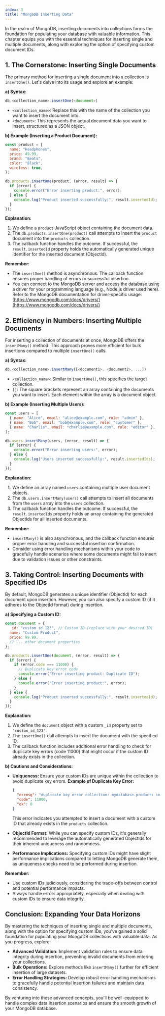 ```yaml
---
index: 3
title: "MongoDB Inserting Data"
---
```


In the realm of MongoDB, inserting documents into collections forms the foundation for populating your database with valuable information. This chapter equips you with the essential techniques for inserting single and multiple documents, along with exploring the option of specifying custom document IDs.

## 1. The Cornerstone: Inserting Single Documents

The primary method for inserting a single document into a collection is `insertOne()`. Let's delve into its usage and explore an example:

**a) Syntax:**

```javascript
db.<collection_name>.insertOne(<document>)
```

- `<collection_name>`: Replace this with the name of the collection you want to insert the document into.
- `<document>`: This represents the actual document data you want to insert, structured as a JSON object.

**b) Example (Inserting a Product Document):**

```javascript
const product = {
  name: "Headphones",
  price: 49.99,
  brand: "Beats",
  color: "Black",
  wireless: true,
};

db.products.insertOne(product, (error, result) => {
  if (error) {
    console.error("Error inserting product:", error);
  } else {
    console.log("Product inserted successfully:", result.insertedId);
  }
});
```

**Explanation:**

1. We define a `product` JavaScript object containing the document data.
2. The `db.products.insertOne(product)` call attempts to insert the `product` document into the `products` collection.
3. The callback function handles the outcome. If successful, the `result.insertedId` property holds the automatically generated unique identifier for the inserted document (ObjectId).

**Remember:**

- The `insertOne()` method is asynchronous. The callback function ensures proper handling of errors or successful insertion.
- You can connect to the MongoDB server and access the database using a driver for your programming language (e.g., Node.js driver used here). Refer to the MongoDB documentation for driver-specific usage: [https://www.mongodb.com/docs/drivers/](https://www.mongodb.com/docs/drivers/)

## 2. Efficiency in Numbers: Inserting Multiple Documents

For inserting a collection of documents at once, MongoDB offers the `insertMany()` method. This approach proves more efficient for bulk insertions compared to multiple `insertOne()` calls.

**a) Syntax:**

```javascript
db.<collection_name>.insertMany([<document1>, <document2>, ...])
```

- `<collection_name>`: Similar to `insertOne()`, this specifies the target collection.
- `[]`: The square brackets represent an array containing the documents you want to insert. Each element within the array is a document object.

**b) Example (Inserting Multiple Users):**

```javascript
const users = [
  { name: "Alice", email: "alice@example.com", role: "admin" },
  { name: "Bob", email: "bob@example.com", role: "customer" },
  { name: "Charlie", email: "charlie@example.com", role: "editor" },
];

db.users.insertMany(users, (error, result) => {
  if (error) {
    console.error("Error inserting users:", error);
  } else {
    console.log("Users inserted successfully:", result.insertedIds);
  }
});
```

**Explanation:**

1. We define an array named `users` containing multiple user document objects.
2. The `db.users.insertMany(users)` call attempts to insert all documents from the `users` array into the `users` collection.
3. The callback function handles the outcome. If successful, the `result.insertedIds` property holds an array containing the generated ObjectIds for all inserted documents.

**Remember:**

- `insertMany()` is also asynchronous, and the callback function ensures proper error handling and successful insertion confirmation.
- Consider using error handling mechanisms within your code to gracefully handle scenarios where some documents might fail to insert due to validation issues or other constraints.

## 3. Taking Control: Inserting Documents with Specified IDs

By default, MongoDB generates a unique identifier (ObjectId) for each document upon insertion. However, you can also specify a custom ID (if it adheres to the ObjectId format) during insertion.

**a) Specifying a Custom ID:**

```javascript
const document = {
  _id: "custom_id_123", // Custom ID (replace with your desired ID)
  name: "Custom Product",
  price: 99.99,
  // ... other document properties
};

db.products.insertOne(document, (error, result) => {
  if (error) {
    if (error.code === 11000) {
      // Duplicate key error code
      console.error("Error inserting product: Duplicate ID");
    } else {
      console.error("Error inserting product:", error);
    }
  } else {
    console.log("Product inserted successfully:", result.insertedId);
  }
});
```

**Explanation:**

1. We define the `document` object with a custom `_id` property set to `"custom_id_123"`.
2. The `insertOne()` call attempts to insert the document with the specified ID.
3. The callback function includes additional error handling to check for duplicate key errors (code 11000) that might occur if the custom ID already exists in the collection.

**b) Cautions and Considerations:**

- **Uniqueness:** Ensure your custom IDs are unique within the collection to avoid duplicate key errors.
  **Example of Duplicate Key Error:**

  ```json
  {
    "errmsg": "duplicate key error collection: mydatabase.products index: _id_ unique index already exists",
    "code": 11000,
    "ok": 0
  }
  ```

  This error indicates you attempted to insert a document with a custom ID that already exists in the `products` collection.

- **ObjectId Format:** While you can specify custom IDs, it's generally recommended to leverage the automatically generated ObjectIds for their inherent uniqueness and randomness.
- **Performance Implications:** Specifying custom IDs might have slight performance implications compared to letting MongoDB generate them, as uniqueness checks need to be performed during insertion.

**Remember:**

- Use custom IDs judiciously, considering the trade-offs between control and potential performance impacts.
- Always handle errors appropriately, especially when dealing with custom IDs to ensure data integrity.

## Conclusion: Expanding Your Data Horizons

By mastering the techniques of inserting single and multiple documents, along with the option for specifying custom IDs, you've gained a solid foundation for populating your MongoDB collections with valuable data. As you progress, explore:

- **Advanced Validation:** Implement validation rules to ensure data integrity during insertion, preventing invalid documents from entering your collections.
- **Bulk Operations:** Explore methods like `insertMany()` further for efficient insertion of large datasets.
- **Error Handling Strategies:** Develop robust error handling mechanisms to gracefully handle potential insertion failures and maintain data consistency.

By venturing into these advanced concepts, you'll be well-equipped to handle complex data insertion scenarios and ensure the smooth growth of your MongoDB database.
